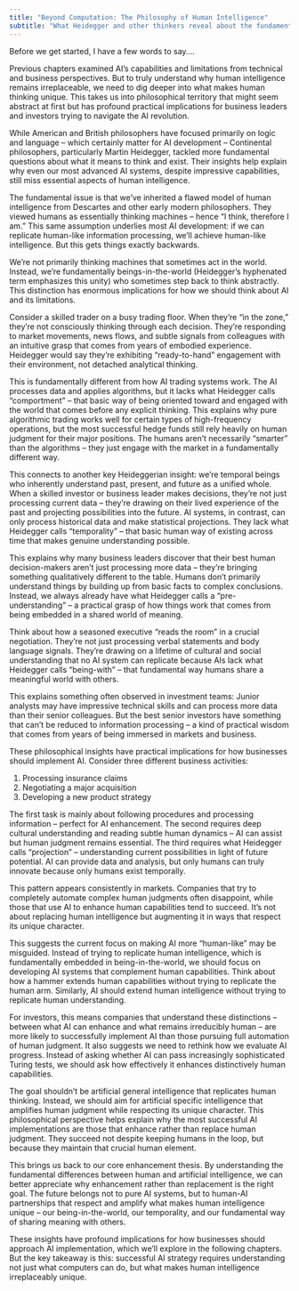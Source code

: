 ```yaml
---
title: "Beyond Computation: The Philosophy of Human Intelligence"
subtitle: "What Heidegger and other thinkers reveal about the fundamental differences between human and artificial intelligence"
---
```


Before we get started, I have a few words to say....


Previous chapters examined AI's capabilities and limitations from technical and business perspectives. But to truly understand why human intelligence remains irreplaceable, we need to dig deeper into what makes human thinking unique. This takes us into philosophical territory that might seem abstract at first but has profound practical implications for business leaders and investors trying to navigate the AI revolution.

While American and British philosophers have focused primarily on logic and language – which certainly matter for AI development – Continental philosophers, particularly Martin Heidegger, tackled more fundamental questions about what it means to think and exist. Their insights help explain why even our most advanced AI systems, despite impressive capabilities, still miss essential aspects of human intelligence.

The fundamental issue is that we've inherited a flawed model of human intelligence from Descartes and other early modern philosophers. They viewed humans as essentially thinking machines – hence "I think, therefore I am." This same assumption underlies most AI development: if we can replicate human-like information processing, we'll achieve human-like intelligence. But this gets things exactly backwards.

We're not primarily thinking machines that sometimes act in the world. Instead, we're fundamentally beings-in-the-world (Heidegger's hyphenated term emphasizes this unity) who sometimes step back to think abstractly. This distinction has enormous implications for how we should think about AI and its limitations.

Consider a skilled trader on a busy trading floor. When they're "in the zone," they're not consciously thinking through each decision. They're responding to market movements, news flows, and subtle signals from colleagues with an intuitive grasp that comes from years of embodied experience. Heidegger would say they're exhibiting "ready-to-hand" engagement with their environment, not detached analytical thinking.

This is fundamentally different from how AI trading systems work. The AI processes data and applies algorithms, but it lacks what Heidegger calls "comportment" – that basic way of being oriented toward and engaged with the world that comes before any explicit thinking. This explains why pure algorithmic trading works well for certain types of high-frequency operations, but the most successful hedge funds still rely heavily on human judgment for their major positions. The humans aren't necessarily "smarter" than the algorithms – they just engage with the market in a fundamentally different way.

This connects to another key Heideggerian insight: we're temporal beings who inherently understand past, present, and future as a unified whole. When a skilled investor or business leader makes decisions, they're not just processing current data – they're drawing on their lived experience of the past and projecting possibilities into the future. AI systems, in contrast, can only process historical data and make statistical projections. They lack what Heidegger calls "temporality" – that basic human way of existing across time that makes genuine understanding possible.

This explains why many business leaders discover that their best human decision-makers aren't just processing more data – they're bringing something qualitatively different to the table. Humans don't primarily understand things by building up from basic facts to complex conclusions. Instead, we always already have what Heidegger calls a "pre-understanding" – a practical grasp of how things work that comes from being embedded in a shared world of meaning.

Think about how a seasoned executive "reads the room" in a crucial negotiation. They're not just processing verbal statements and body language signals. They're drawing on a lifetime of cultural and social understanding that no AI system can replicate because AIs lack what Heidegger calls "being-with" – that fundamental way humans share a meaningful world with others.

This explains something often observed in investment teams: Junior analysts may have impressive technical skills and can process more data than their senior colleagues. But the best senior investors have something that can't be reduced to information processing – a kind of practical wisdom that comes from years of being immersed in markets and business.

These philosophical insights have practical implications for how businesses should implement AI. Consider three different business activities:

1. Processing insurance claims
2. Negotiating a major acquisition 
3. Developing a new product strategy

The first task is mainly about following procedures and processing information – perfect for AI enhancement. The second requires deep cultural understanding and reading subtle human dynamics – AI can assist but human judgment remains essential. The third requires what Heidegger calls "projection" – understanding current possibilities in light of future potential. AI can provide data and analysis, but only humans can truly innovate because only humans exist temporally.

This pattern appears consistently in markets. Companies that try to completely automate complex human judgments often disappoint, while those that use AI to enhance human capabilities tend to succeed. It's not about replacing human intelligence but augmenting it in ways that respect its unique character.

This suggests the current focus on making AI more "human-like" may be misguided. Instead of trying to replicate human intelligence, which is fundamentally embedded in being-in-the-world, we should focus on developing AI systems that complement human capabilities. Think about how a hammer extends human capabilities without trying to replicate the human arm. Similarly, AI should extend human intelligence without trying to replicate human understanding.

For investors, this means companies that understand these distinctions – between what AI can enhance and what remains irreducibly human – are more likely to successfully implement AI than those pursuing full automation of human judgment. It also suggests we need to rethink how we evaluate AI progress. Instead of asking whether AI can pass increasingly sophisticated Turing tests, we should ask how effectively it enhances distinctively human capabilities.

The goal shouldn't be artificial general intelligence that replicates human thinking. Instead, we should aim for artificial specific intelligence that amplifies human judgment while respecting its unique character. This philosophical perspective helps explain why the most successful AI implementations are those that enhance rather than replace human judgment. They succeed not despite keeping humans in the loop, but because they maintain that crucial human element.

This brings us back to our core enhancement thesis. By understanding the fundamental differences between human and artificial intelligence, we can better appreciate why enhancement rather than replacement is the right goal. The future belongs not to pure AI systems, but to human-AI partnerships that respect and amplify what makes human intelligence unique – our being-in-the-world, our temporality, and our fundamental way of sharing meaning with others.

These insights have profound implications for how businesses should approach AI implementation, which we'll explore in the following chapters. But the key takeaway is this: successful AI strategy requires understanding not just what computers can do, but what makes human intelligence irreplaceably unique.

